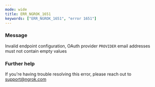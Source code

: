 ```yaml
---
mode: wide
title: ERR_NGROK_1651
keywords: ["ERR_NGROK_1651", "error 1651"]
---
```



### Message

Invalid endpoint configuration, OAuth provider `PROVIDER` email addresses must not contain empty values

<ErrorDetails />

### Further help

If you're having trouble resolving this error, please reach out to [support@ngrok.com](mailto:support@ngrok.com?subject=Help%20with%20ERR_NGROK_1651)
